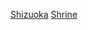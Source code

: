 {{日本行政區劃分類導航|神社}}
{{Commonscat|Shrines in Shizuoka prefecture}}
[[Category:日本各都道府縣神社|Shizuoka]]
[[Category:靜岡縣宗教場所|Shrine]]